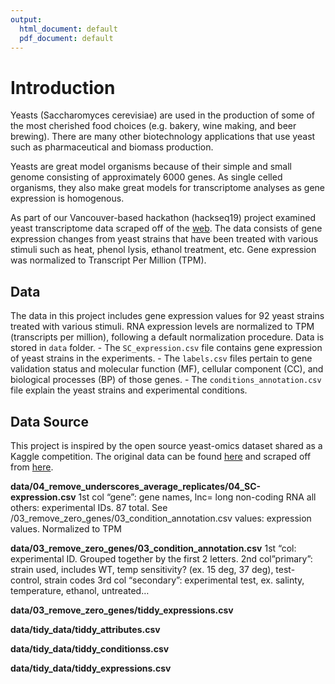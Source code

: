 ```yaml
---
output:
  html_document: default
  pdf_document: default
---
```

# Introduction {#intro}

Yeasts (Saccharomyces cerevisiae) are used in the production of some of the most cherished food choices (e.g. bakery, wine making, and beer brewing). There are many other biotechnology applications that use yeast such as pharmaceutical and biomass production. 

Yeasts are great model organisms because of their simple and small genome consisting of approximately 6000 genes. As single celled organisms, they also make great models for transcriptome analyses as gene expression is homogenous. 

As part of our Vancouver-based hackathon (hackseq19) project examined  yeast transcriptome data scraped off of the [web](https://github.com/rtwillett/yeastract_spider/). The data consists of gene expression changes from yeast strains that have been treated with various stimuli such as heat, phenol lysis, ethanol treatment, etc.  Gene expression was normalized to Transcript Per Million (TPM). 


## Data
The data in this project includes gene expression values for 92 yeast strains treated with various stimuli. RNA expression levels are normalized to TPM (transcripts per million), following a default normalization procedure. Data is stored in `data` folder.
- The `SC_expression.csv` file contains gene expression of yeast strains in the experiments.
- The `labels.csv` files pertain to gene validation status and molecular function (MF), cellular component (CC), and biological processes (BP) of those genes. 
- The `conditions_annotation.csv` file explain the yeast strains and experimental conditions.

## Data Source 
This project is inspired by the open source yeast-omics dataset shared as a Kaggle competition. The original data can be found [here](https://www.kaggle.com/costalaether/yeast-transcriptomics) and scraped off from [here](https://github.com/rtwillett/yeastract_spider/).

**data/04_remove_underscores_average_replicates/04_SC-expression.csv**
1st col "gene": gene names, lnc= long non-coding RNA
all others: experimental IDs. 87 total. See /03_remove_zero_genes/03_condition_annotation.csv
values: expression values. Normalized to TPM 

**data/03_remove_zero_genes/03_condition_annotation.csv**
1st "col: experimental ID. Grouped together by the first 2 letters.
2nd col "primary": strain used, includes WT, temp sensitivity? (ex. 15 deg, 37 deg), test-control, strain codes
3rd col "secondary": experimental test, ex. salinty, temperature, ethanol, untreated...


**data/03_remove_zero_genes/tiddy_expressions.csv**


**data/tidy_data/tiddy_attributes.csv**

**data/tidy_data/tiddy_conditionss.csv**

**data/tidy_data/tiddy_expressions.csv**



